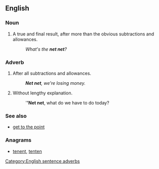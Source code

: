 ==English==

===Noun===
{{en-noun|sg=[[net]] [[net]]}}

# {{business}} A true and final result, after more than the obvious subtractions and allowances.
#: ''What's the '''net net'''?''

===Adverb===
{{en-adv|head=[[net]] [[net]]|-}}

# {{business}} After all subtractions and allowances.
#: '''''Net net''', we're losing money.''
# {{management}} Without lengthy explanation.
#: '''''Net net''', what do we have to do today?

===See also===
* [[get to the point]]

===Anagrams===
* [[tenent#English|tenent]], [[tenten#English|tenten]]

[[Category:English sentence adverbs]]